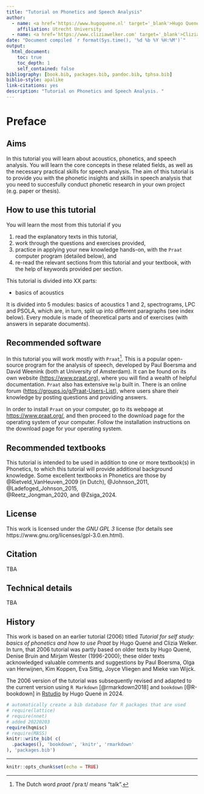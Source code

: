 ```yaml
---
title: "Tutorial on Phonetics and Speech Analysis"
author: 
  - name: <a href='https://www.hugoquene.nl' target='_blank'>Hugo Quené</a>
    affiliation: Utrecht University
  - name: <a href='https://www.cliziawelker.com' target='_blank'>Clizia Welker</a>
date: "Document compiled `r format(Sys.time(), '%d %b %Y %H:%M')`"
output: 
  html_document:
    toc: true
    toc_depth: 1
    self_contained: false
bibliography: [book.bib, packages.bib, pandoc.bib, tphsa.bib]
biblio-style: apalike
link-citations: yes
description: "Tutorial on Phonetics and Speech Analysis. "
---
```


# Preface {-}

## Aims {-}

In this tutorial you will learn about acoustics, phonetics, and speech analysis. 
You will learn the core concepts in these related fields, as well as the necessary practical skills for speech analysis. 
The aim of this tutorial is to provide you with the phonetic insights and skills in speech analysis that you need to succesfully conduct phonetic research in your own project (e.g. paper or thesis). 

## How to use this tutorial {-} 

You will learn the most from this tutorial if you 

(1) read the explanatory texts in this tutorial, 
(2) work through the questions and exercises provided, 
(3) practice in applying your new knowledge hands-on, with the `Praat` computer program (detailed below), and 
(4) re-read the relevant sections from this tutorial and your textbook, with the help of keywords provided per section. 

This tutorial is divided into XX parts:

- basics of acoustics

It is divided into 5 modules: basics of acoustics 1 and 2, spectrograms, LPC and PSOLA, which are, in turn, split up into different paragraphs (see index below). Every module is made of theoretical parts and of exercises (with answers in separate documents). 


## Recommended software {-}

In this tutorial you will work mostly with `Praat`^[The Dutch word _praat_ /ˈpraːt/ means "talk".]. This is a popular open-source program for the analysis of speech, developed by Paul Boersma and David Weenink (both at University of Amsterdam). It can be found on its own website (<https://www.praat.org>), where you will find a wealth of helpful documentation. `Praat` also has extensive `Help` built in. 
There is an online forum (<https://groups.io/g/Praat-Users-List>), where users share their knowledge by posting questions and providing answers.

In order to install `Praat` on your computer, go to its webpage at <https://www.praat.org/>, and then proceed to the download page for the operating system of your computer. Follow the installation instructions on the download page for your operating system.  

## Recommended textbooks {-}

This tutorial is intended to be used in addition to one or more textbook(s) in Phonetics, to which this tutorial will provide additional background knowledge. Some excellent textbooks in Phonetics are those by 
@Rietveld_VanHeuven_2009 (in Dutch), 
@Johnson_2011, 
@Ladefoged_Johnson_2015,  
@Reetz_Jongman_2020, and 
@Zsiga_2024. 


## License {-}

This work is licensed under the _GNU GPL 3_ license (for details see 
https://www.gnu.org/licenses/gpl-3.0.en.html). 

## Citation {-}

TBA 

## Technical details {-}

TBA

## History {-}

This work is based on an earlier tutorial (2006) titled <cite>Tutorial for self study: basics of phonetics and how to use Praat</cite> by Hugo Quené and Clizia Welker. In turn, that 2006 tutorial was partly based on older texts by Hugo Quené, Denise Bruin and Mirjam Wester (1996-2000); these older texts acknowledged valuable comments and suggestions by Paul Boersma, Olga van Herwijnen, Kim Koppen, Eva Sittig, Joyce Vliegen and Mieke van Wijck. 

The 2006 version of the tutorial was subsequently revised and adapted to the current version using `R Markdown` [@rmarkdown2018] and `bookdown`  [@R-bookdown] in [Rstudio](https://www.rstudio.com) by Hugo Quené in 2024.  


```r
# automatically create a bib database for R packages that are used 
# require(lattice)
# require(nnet)
# added 20220203
require(hqmisc)
# require(MASS)
knitr::write_bib( c(
  .packages(), 'bookdown', 'knitr', 'rmarkdown'
), 'packages.bib')
```

---

```r
knitr::opts_chunk$set(echo = TRUE)
```

